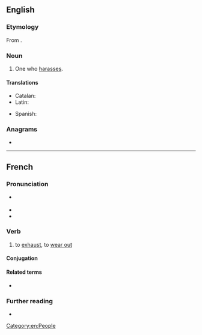 ==English==

===Etymology===
From {{suffix|en|harass|er}}.

===Noun===
{{en-noun}}

# One who [[harass]]es.

====Translations====
{{trans-top|one who harasses}}
* Catalan: {{t|ca|assetjador|m}}
* Latin: {{t|la|vexātor|m}}
{{trans-mid}}
* Spanish: {{t+|es|acosador|m}}
{{trans-bottom}}

===Anagrams===
* {{anagrams|en|a=aaehrrss|harrases}}

[[Category:en:People]]

----

==French==

===Pronunciation===
* {{fr-asph}} {{fr-IPA}}
* {{rhymes|e|lang=fr}}
* {{homophones|aracée|harassai|harassé|harassée|harassées|harassés|harassez|lang=fr}}

===Verb===
{{fr-verb}}

# to [[exhaust]], to [[wear out]]

====Conjugation====
{{fr-conj-auto}}

====Related terms====
* {{l|fr|harassement}}

===Further reading===
* {{R:TLFi}}